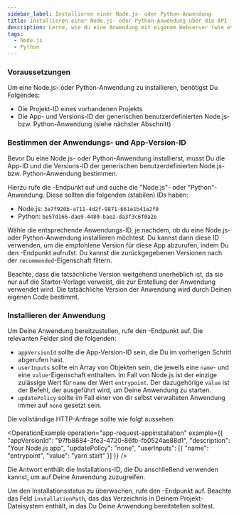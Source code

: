 ```yaml
---
sidebar_label: Installieren einer Node.js- oder Python-Anwendung
title: Installieren einer Node.js- oder Python-Anwendung über die API
description: Lerne, wie du eine Anwendung mit eigenem Webserver (wie etwa Node.js oder Python) über die mStudio-API installiert.
tags:
  - Node.js
  - Python
---
```



### Voraussetzungen

Um eine Node.js- oder Python-Anwendung zu installieren, benötigst Du Folgendes:

- Die Projekt-ID eines vorhandenen Projekts
- Die App- und Versions-ID der generischen benutzerdefinierten Node.js- bzw. Python-Anwendung (siehe nächster Abschnitt)

### Bestimmen der Anwendungs- und App-Version-ID

Bevor Du eine Node.js- oder Python-Anwendung installierst, musst Du die App-ID und die Versions-ID der generischen benutzerdefinierten Node.js- bzw. Python-Anwendung bestimmen.

Hierzu rufe die <OperationLink operation="app-list-apps" />-Endpunkt auf und suche die "Node.js"- oder "Python"-Anwendung. Diese sollten die folgenden (stabilen) IDs haben:

- Node.js: `3e7f920b-a711-4d2f-9871-661e1b41a2f0`
- Python: `be57d166-dae9-4480-bae2-da3f3c6f0a2e`

Wähle die entsprechende Anwendungs-ID, je nachdem, ob du eine Node.js- oder Python-Anwendung installieren möchtest. Du kannst dann diese ID verwenden, um die empfohlene Version für diese App abzurufen, indem Du den <OperationLink operation="app-list-appversions" />-Endpunkt aufrufst. Du kannst die zurückgegebenen Versionen nach der `recommended`-Eigenschaft filtern.

Beachte, dass die tatsächliche Version weitgehend unerheblich ist, da sie nur auf die Starter-Vorlage verweist, die zur Erstellung der Anwendung verwendet wird. Die tatsächliche Version der Anwendung wird durch Deinen eigenen Code bestimmt.

### Installieren der Anwendung

Um Deine Anwendung bereitzustellen, rufe den <OperationLink operation="app-request-appinstallation" />-Endpunkt auf. Die relevanten Felder sind die folgenden:

- `appVersionId` sollte die App-Version-ID sein, die Du im vorherigen Schritt abgerufen hast.
- `userInputs` sollte ein Array von Objekten sein, die jeweils eine `name`- und eine `value`-Eigenschaft enthalten. Im Fall von Node.js ist der einzige zulässige Wert für `name` der Wert `entrypoint`. Der dazugehörige `value` ist der Befehl, der ausgeführt wird, um Deine Anwendung zu starten.
- `updatePolicy` sollte im Fall einer von dir selbst verwalteten Anwendung immer auf `none` gesetzt sein.

Die vollständige HTTP-Anfrage sollte wie folgt aussehen:

<OperationExample operation="app-request-appinstallation" example={{
  "appVersionId": "97fb8684-3fe3-4720-86fb-fb0524ae88d1",
  "description": "Your Node.js app",
  "updatePolicy": "none",
  "userInputs": [{
    "name": "entrypoint",
    "value": "yarn start"
  }]
}} />

<OperationHint operation="app-request-appinstallation" />

Die Antwort enthält die Installations-ID, die Du anschließend verwenden kannst, um auf Deine Anwendung zuzugreifen.

Um den Installationsstatus zu überwachen, rufe den <OperationLink operation="app-get-appinstallation" />-Endpunkt auf. Beachte das Feld `installationPath`, das das Verzeichnis in Deinem Projekt-Dateisystem enthält, in das Du Deine Anwendung bereitstellen solltest.
